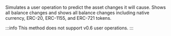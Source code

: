 
Simulates a user operation to predict the asset changes it will cause. Shows all balance changes
and shows all balance changes including native currency, ERC-20, ERC-1155, and ERC-721 tokens. <CreditCost network="bundler" method="pimlico_simulateAssetChanges" />

:::info
This method does not support v0.6 user operations.
:::

